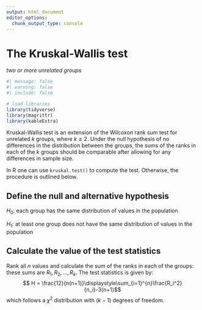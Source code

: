 ```yaml
---
output: html_document
editor_options: 
  chunk_output_type: console
---
```


# The Kruskal-Wallis test

*two or more unrelated groups*

```r
#| message: false
#| warning: false
#| include: false

# load libraries
library(tidyverse)
library(magrittr)
library(kableExtra)
```

Kruskal-Wallis test is an extension of the Wilcoxon rank sum test for unrelated $k$ groups, where $k\ge 2$. Under the null hypothesis of no differences in the distribution between the groups, the sums of the ranks in each of the $k$ groups should be comparable after allowing for any differences in sample size. 

In R one can use `kruskal.test()` to compute the test. Otherwise, the procedure is outlined below. 

## Define the null and alternative hypothesis 

$H_0:$  each group has the same distribution of values in the population

$H_1:$  at least one group does not have the same distribution of values in the population

## Calculate the value of the test statistics
Rank all $n$ values and calculate the sum of the ranks in each of the groups: these sums are $R_1, R_2, ..., R_k$. The test statistics is given by: $$ H = \frac{12}{n(n+1)}\displaystyle\sum_{i=1}^{n}\frac{R_i^2}{n_i}-3(n+1)$$ which follows a $\chi^2$ distribution with $(k-1)$ degrees of freedom.